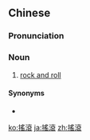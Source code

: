 {{also|摇滚}}
==Chinese==
{{zh-forms|s=摇滚}}
{{wikipedia|lang=zh}}

===Pronunciation===
{{zh-pron
|m=yáogǔn
|c=jiu4 gwan2
|mn=iô-kún
|cat=n
}}

===Noun===
{{zh-noun}}

# {{lb|zh|music}} [[rock and roll]]

====Synonyms====
* {{zh-l|搖滾樂}}

[[ko:搖滾]]
[[ja:搖滾]]
[[zh:搖滾]]